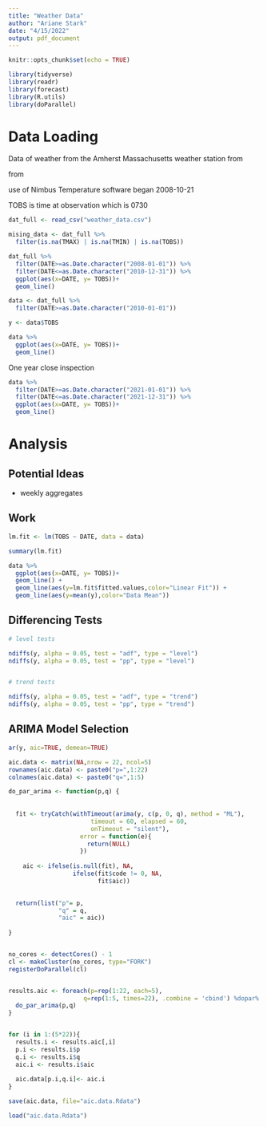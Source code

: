 ```yaml
---
title: "Weather Data"
author: "Ariane Stark"
date: "4/15/2022"
output: pdf_document
---
```


```r
knitr::opts_chunk$set(echo = TRUE)

library(tidyverse)
library(readr)
library(forecast)
library(R.utils)
library(doParallel)
```

# Data Loading

Data of weather from the Amherst Massachusetts weather station from [](https://www.ncdc.noaa.gov/cdo-web/search?datasetid=GHCND)


from [](https://www.ncdc.noaa.gov/cdo-web/datasets/GHCND/stations/GHCND:USC00190120/detail)

use of Nimbus Temperature software began 2008-10-21

TOBS is time at observation which is 0730 

```r

dat_full <- read_csv("weather_data.csv")

mising_data <- dat_full %>% 
  filter(is.na(TMAX) | is.na(TMIN) | is.na(TOBS))

```

```r
dat_full %>% 
  filter(DATE>=as.Date.character("2008-01-01")) %>% 
  filter(DATE<=as.Date.character("2010-12-31")) %>% 
  ggplot(aes(x=DATE, y= TOBS))+
  geom_line()
```

```r
data <- dat_full %>% 
  filter(DATE>=as.Date.character("2010-01-01"))

y <- data$TOBS
```

```r
data %>% 
  ggplot(aes(x=DATE, y= TOBS))+
  geom_line()
```

One year close inspection

```r
data %>% 
  filter(DATE>=as.Date.character("2021-01-01")) %>% 
  filter(DATE<=as.Date.character("2021-12-31")) %>% 
  ggplot(aes(x=DATE, y= TOBS))+
  geom_line()
```


# Analysis

## Potential Ideas

- weekly aggregates

## Work

```r
lm.fit <- lm(TOBS ~ DATE, data = data)

summary(lm.fit)

```


```r
data %>% 
  ggplot(aes(x=DATE, y= TOBS))+
  geom_line() +
  geom_line(aes(y=lm.fit$fitted.values,color="Linear Fit")) +
  geom_line(aes(y=mean(y),color="Data Mean"))


```

## Differencing Tests
```r
# level tests

ndiffs(y, alpha = 0.05, test = "adf", type = "level")
ndiffs(y, alpha = 0.05, test = "pp", type = "level")


# trend tests

ndiffs(y, alpha = 0.05, test = "adf", type = "trend")
ndiffs(y, alpha = 0.05, test = "pp", type = "trend")
```





## ARIMA Model Selection

```r
ar(y, aic=TRUE, demean=TRUE)

```


```r
aic.data <- matrix(NA,nrow = 22, ncol=5)
rownames(aic.data) <- paste0("p=",1:22)
colnames(aic.data) <- paste0("q=",1:5)

do_par_arima <- function(p,q) {
  
  
  fit <- tryCatch(withTimeout(arima(y, c(p, 0, q), method = "ML"), 
                       timeout = 60, elapsed = 60, 
                       onTimeout = "silent"),
                    error = function(e){
                      return(NULL)
                    })
    
    aic <- ifelse(is.null(fit), NA, 
                  ifelse(fit$code != 0, NA, 
                         fit$aic))

  
  return(list("p"= p,
              "q" = q,
              "aic" = aic))
  
}


no_cores <- detectCores() - 1  
cl <- makeCluster(no_cores, type="FORK")  
registerDoParallel(cl)


results.aic <- foreach(p=rep(1:22, each=5), 
                     q=rep(1:5, times=22), .combine = 'cbind') %dopar% {
  do_par_arima(p,q)
}


for (i in 1:(5*22)){
  results.i <- results.aic[,i]
  p.i <- results.i$p
  q.i <- results.i$q
  aic.i <- results.i$aic
  
  aic.data[p.i,q.i]<- aic.i
}

save(aic.data, file="aic.data.Rdata")

```

```r
load("aic.data.Rdata")
```




